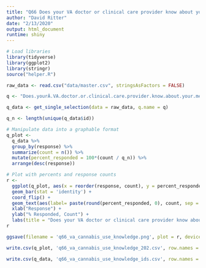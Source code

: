 ```yaml
---
title: "Q66 Does your VA doctor or clinical care provider know about your medical cannabis use?"
author: "David Ritter"
date: "2/13/2020"
output: html_document
runtime: shiny
---
```


```r
# Load libraries
library(tidyverse)
library(ggplot2)
library(stringr)
source("helper.R")
```

```r
raw_data <- read.csv("data/master.csv", stringsAsFactors = FALSE)
```

```r
q <- "Does.yourÂ.VA.doctor.or.clinical.care.provider.know.about.your.medical.cannabis.use."

q_data <- get_single_selection(data = raw_data, q.name = q)

q_n <- length(unique(q_data$id))
```

```r
# Manipulate data into a graphable format
q_plot <-
  q_data %>%
  group_by(response) %>%
  summarize(count = n()) %>%
  mutate(percent_responded = 100*(count / q_n)) %>%
  arrange(desc(response))
```

```r
# Plot with percents and response counts
r <- 
  ggplot(q_plot, aes(x = reorder(response, count), y = percent_responded)) +
  geom_bar(stat = 'identity') +
  coord_flip() +
  geom_text(aes(label= paste(round(percent_responded, 0), count, sep = "%:"))) +
  xlab("Response") +
  ylab("% Responded, Count") +
  labs(title = "Does your VA doctor or clinical care provider know about your medical cannabis use?", subtitle = q_n)
r
```

```r
ggsave(filename = 'q66_va_cannabis_use_knowledge.png', plot = r, device = 'png')

write.csv(q_plot, 'q66_va_cannabis_use_knowledge_202.csv', row.names = FALSE)

write.csv(q_data, 'q66_va_cannabis_use_knowledge_ids.csv', row.names = FALSE)
```
